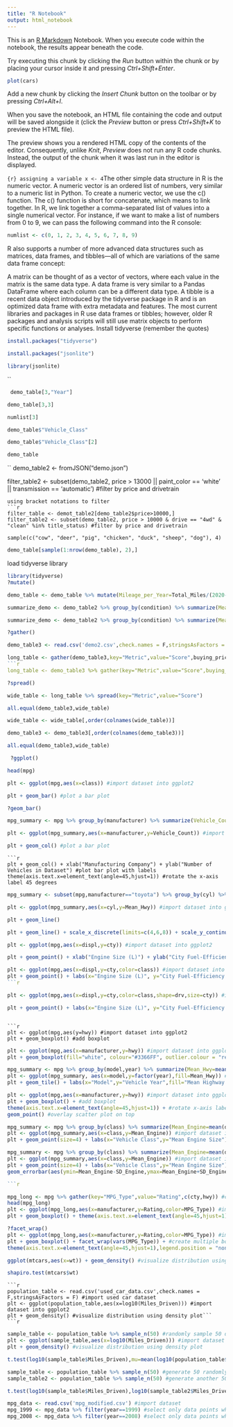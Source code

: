 ```yaml
---
title: "R Notebook"
output: html_notebook
---
```


This is an [R Markdown](http://rmarkdown.rstudio.com) Notebook. When you execute code within the notebook, the results appear beneath the code. 

Try executing this chunk by clicking the *Run* button within the chunk or by placing your cursor inside it and pressing *Ctrl+Shift+Enter*. 

```r
plot(cars)
```

Add a new chunk by clicking the *Insert Chunk* button on the toolbar or by pressing *Ctrl+Alt+I*.

When you save the notebook, an HTML file containing the code and output will be saved alongside it (click the *Preview* button or press *Ctrl+Shift+K* to preview the HTML file).

The preview shows you a rendered HTML copy of the contents of the editor. Consequently, unlike *Knit*, *Preview* does not run any R code chunks. Instead, the output of the chunk when it was last run in the editor is displayed.

```{r} assigning a variable
x <- 4
```The other simple data structure in R is the numeric vector. A numeric vector is an ordered list of numbers, very similar to a numeric list in Python. To create a numeric vector, we use the c() function. The c() function is short for concatenate, which means to link together. In R, we link together a comma-separated list of values into a single numerical vector. For instance, if we want to make a list of numbers from 0 to 9, we can pass the following command into the R console:
```r
numlist <- c(0, 1, 2, 3, 4, 5, 6, 7, 8, 9)
```
R also supports a number of more advanced data structures such as matrices, data frames, and tibbles—all of which are variations of the same data frame concept:

A matrix can be thought of as a vector of vectors, where each value in the matrix is the same data type.
A data frame is very similar to a Pandas DataFrame where each column can be a different data type.
A tibble is a recent data object introduced by the tidyverse package in R and is an optimized data frame with extra metadata and features. The most current libraries and packages in R use data frames or tibbles; however, older R packages and analysis scripts will still use matrix objects to perform specific functions or analyses.
Install tidyverse (remember the quotes)
```r
install.packages("tidyverse")
```

```r
install.packages("jsonlite")
```

```r
library(jsonlite)
```
``
```r
 demo_table[3,"Year"]
```
```r
demo_table[3,3]
```

```r
numlist[3]
```

```r
demo_table$"Vehicle_Class"
```
```r
demo_table$"Vehicle_Class"[2]
```
```r
demo_table
```
``
demo_table2 <- fromJSON("demo.json")

filter_table2 <- subset(demo_table2, price > 13000 || paint_color == 'white' || transmission == 'automatic') #filter by price and drivetrain

```
using bracket notations to filter
```r
filter_table <- demot_table2[demo_table2$price>10000,]
filter_table2 <- subset(demo_table2, price > 10000 & drive == "4wd" & "clean" %in% title_status) #filter by price and drivetrain

sample(c("cow", "deer", "pig", "chicken", "duck", "sheep", "dog"), 4)
```
```r
demo_table[sample(1:nrow(demo_table), 2),]
```
load tidyverse library
```r
library(tidyverse)
?mutate()
```
```r
demo_table <- demo_table %>% mutate(Mileage_per_Year=Total_Miles/(2020-Year),IsActive=TRUE) #add columns to original data frame  %>% is a pipe operator that allows us to move to the next function successively
```
```r
summarize_demo <- demo_table2 %>% group_by(condition) %>% summarize(Mean_Mileage=mean(odometer)) #create summary table
```
```r
summarize_demo <- demo_table2 %>% group_by(condition) %>% summarize(Mean_Mileage=mean(odometer),Maximum_Price=max(price),Num_Vehicles=n()) #create summary table with multiple columns

```
```r
?gather()
```
```r
demo_table3 <- read.csv('demo2.csv',check.names = F,stringsAsFactors = F)
```
```r
long_table <- gather(demo_table3,key="Metric",value="Score",buying_price:popularity)
```r
long_table <- demo_table3 %>% gather(key="Metric",value="Score",buying_price:popularity)

```
```r
?spread()
```

```r
wide_table <- long_table %>% spread(key="Metric",value="Score")
```
```r
all.equal(demo_table3,wide_table)
```
```r
wide_table <- wide_table[,order(colnames(wide_table))]
```

```r
demo_table3 <- demo_table3[,order(colnames(demo_table3))]
```
```r
all.equal(demo_table3,wide_table)
```

```r
 ?ggplot()
```

```r
head(mpg)
```

```r
plt <- ggplot(mpg,aes(x=class)) #import dataset into ggplot2
```

```r
plt + geom_bar() #plot a bar plot
```

```r
?geom_bar()
```
```r
mpg_summary <- mpg %>% group_by(manufacturer) %>% summarize(Vehicle_Count=n()) #create summary table

```

```r
plt <- ggplot(mpg_summary,aes(x=manufacturer,y=Vehicle_Count)) #import dataset into ggplot2

```

```r
plt + geom_col() #plot a bar plot
```

```
```r
plt + geom_col() + xlab("Manufacturing Company") + ylab("Number of Vehicles in Dataset") #plot bar plot with labels
theme(axis.text.x=element_text(angle=45,hjust=1)) #rotate the x-axis label 45 degrees
```
```r
mpg_summary <- subset(mpg,manufacturer=="toyota") %>% group_by(cyl) %>% summarize(Mean_Hwy=mean(hwy)) #create summary table
```
```r
plt <- ggplot(mpg_summary,aes(x=cyl,y=Mean_Hwy)) #import dataset into ggplot2
```
```r
plt + geom_line()
```
```r
plt + geom_line() + scale_x_discrete(limits=c(4,6,8)) + scale_y_continuous(breaks = c(15:30)) #add line plot with labels
```
```r
plt <- ggplot(mpg,aes(x=displ,y=cty)) #import dataset into ggplot2
```
```r
plt + geom_point() + xlab("Engine Size (L)") + ylab("City Fuel-Efficiency (MPG)") #add scatter plot with labels
```
```r
plt <- ggplot(mpg,aes(x=displ,y=cty,color=class)) #import dataset into ggplot2
plt + geom_point() + labs(x="Engine Size (L)", y="City Fuel-Efficiency (MPG)", color="Vehicle Class") #add scatter plot with labels
```r

```

```r
plt <- ggplot(mpg,aes(x=displ,y=cty,color=class,shape=drv,size=cty)) #import dataset into ggplot2

plt + geom_point() + labs(x="Engine Size (L)", y="City Fuel-Efficiency (MPG)", color="Vehicle Class",shape="Type of Drive",size="City Fuel-Efficiency (MPG)") #add scatter plot with multiple aesthetics
```

```

```r
plt <- ggplot(mpg,aes(y=hwy)) #import dataset into ggplot2
plt + geom_boxplot() #add boxplot
```
```r
plt <- ggplot(mpg,aes(x=manufacturer,y=hwy)) #import dataset into ggplot2
plt + geom_boxplot(fill="white", colour="#3366FF", outlier.colour = "red", outlier.shape=1) + theme(axis.text.x=element_text(angle=45,hjust=1)) #add boxplot and rotate x-axis labels 45 degrees
```
```r
mpg_summary <- mpg %>% group_by(model,year) %>% summarize(Mean_Hwy=mean(hwy)) #create summary table
plt <- ggplot(mpg_summary, aes(x=model,y=factor(year),fill=Mean_Hwy)) #import dataset into ggplot2
plt + geom_tile() + labs(x="Model",y="Vehicle Year",fill="Mean Highway (MPG)") + theme(axis.text.x = element_text(angle=90,hjust=1,vjust=.5)) #rotate x-axis labels 90 degrees
```
```r
plt <- ggplot(mpg,aes(x=manufacturer,y=hwy)) #import dataset into ggplot2
plt + geom_boxplot() + #add boxplot
theme(axis.text.x=element_text(angle=45,hjust=1)) + #rotate x-axis labels 45 degrees
geom_point() #overlay scatter plot on top
```
```r
mpg_summary <- mpg %>% group_by(class) %>% summarize(Mean_Engine=mean(displ)) #create summary table
plt <- ggplot(mpg_summary,aes(x=class,y=Mean_Engine)) #import dataset into ggplot2
plt + geom_point(size=4) + labs(x="Vehicle Class",y="Mean Engine Size") #add scatter plot
```
```r
mpg_summary <- mpg %>% group_by(class) %>% summarize(Mean_Engine=mean(displ),SD_Engine=sd(displ))
plt <- ggplot(mpg_summary,aes(x=class,y=Mean_Engine)) #import dataset into ggplot2
plt + geom_point(size=4) + labs(x="Vehicle Class",y="Mean Engine Size") + #add scatter plot with labels
geom_errorbar(aes(ymin=Mean_Engine-SD_Engine,ymax=Mean_Engine+SD_Engine)) #overlay with error bars
```
```r
```r

```

```r
mpg_long <- mpg %>% gather(key="MPG_Type",value="Rating",c(cty,hwy)) #convert to long format
head(mpg_long)
plt <- ggplot(mpg_long,aes(x=manufacturer,y=Rating,color=MPG_Type)) #import dataset into ggplot2
plt + geom_boxplot() + theme(axis.text.x=element_text(angle=45,hjust=1)) #add boxplot with labels rotated 45 degrees
```
```r
?facet_wrap()
plt <- ggplot(mpg_long,aes(x=manufacturer,y=Rating,color=MPG_Type)) #import dataset into ggplot2
plt + geom_boxplot() + facet_wrap(vars(MPG_Type)) + #create multiple boxplots, one for each MPG type
theme(axis.text.x=element_text(angle=45,hjust=1),legend.position = "none") + xlab("Manufacturer") #rotate x-axis labels
```
```r
ggplot(mtcars,aes(x=wt)) + geom_density() #visualize distribution using density plot
```

```r
shapiro.test(mtcars$wt)
```

```
```r
population_table <- read.csv('used_car_data.csv',check.names = F,stringsAsFactors = F) #import used car dataset
plt <- ggplot(population_table,aes(x=log10(Miles_Driven))) #import dataset into ggplot2
plt + geom_density() #visualize distribution using density plot```
```r

```

```r
sample_table <- population_table %>% sample_n(50) #randomly sample 50 data points
plt <- ggplot(sample_table,aes(x=log10(Miles_Driven))) #import dataset into ggplot2
plt + geom_density() #visualize distribution using density plot
```
```r
t.test(log10(sample_table$Miles_Driven),mu=mean(log10(population_table$Miles_Driven))) #compare sample versus population means
```

```r
sample_table <- population_table %>% sample_n(50) #generate 50 randomly sampled data points
sample_table2 <- population_table %>% sample_n(50) #generate another 50 randomly sampled data points
```
```r
t.test(log10(sample_table$Miles_Driven),log10(sample_table2$Miles_Driven)) #compare means of two samples

```
```r
mpg_data <- read.csv('mpg_modified.csv') #import dataset
mpg_1999 <- mpg_data %>% filter(year==1999) #select only data points where the year is 1999
mpg_2008 <- mpg_data %>% filter(year==2008) #select only data points where the year is 2008
```

